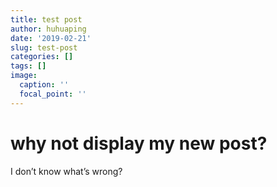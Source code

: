 ```yaml
---
title: test post
author: huhuaping
date: '2019-02-21'
slug: test-post
categories: []
tags: []
image:
  caption: ''
  focal_point: ''
---
```


# why not display my new post?

I don't know what's wrong?